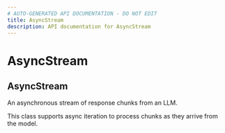 ```yaml
---
# AUTO-GENERATED API DOCUMENTATION - DO NOT EDIT
title: AsyncStream
description: API documentation for AsyncStream
---
```


# AsyncStream

## <ApiType type="Class" path="responses/async_stream/AsyncStream" symbolName="AsyncStream" /> AsyncStream

An asynchronous stream of response chunks from an LLM.

This class supports async iteration to process chunks as they arrive from the model.

